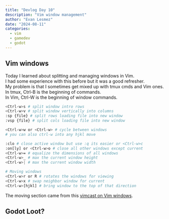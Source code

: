 ```yaml
---
title: "Devlog Day 10"
description: "Vim window management"
author: "Evan Lesmez"
date: "2024-08-11"
categories:
  - vim
  - gamedev
  - godot 
---
```

## Vim windows
Today I learned about splitting and managing windows in Vim.  
I had some experience with this before but it was a good refresher.  
My problem is that I sometimes get mixed up with tmux cmds and Vim ones.  
In tmux, Ctrl-B is the beginning of commands.  
In Vim, Ctrl-W is the beginning of window commands.  

```sh
<Ctrl-w>s # split window intro rows
<Ctrl-w>v # split window vertically into columns
:sp {file} # split rows loading file into new window
:vsp {file} # split cols loading file into new window

<Ctrl-w>w or <Ctrl-w> # cycle between windows
# you can also ctrl-w into any hjkl move

:clo # close active window but use :q its easier or <Ctrl-w>c
:on[ly] or <Ctrl-w>o # close all other windows except current
<Ctrl-w>= # equalize the dimensions of all windows
<Ctrl-w>_ # max the current window height
<Ctrl-w>| # max the current window width

# Moving windows
<Ctrl-w>r or R # rotates the windows for viewing
<Ctrl-w>x # swap neighbor window for current
<Ctrl-w>[hjkl] # bring window to the top of that direction
```
The moving section came from this [vimcast on Vim windows](http://vimcasts.org/episodes/working-with-windows/). 

## Godot Loot?